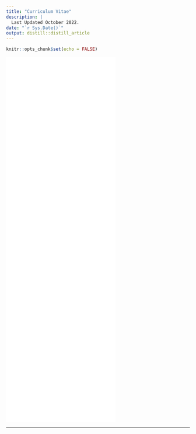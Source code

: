 ```yaml
---
title: "Curriculum Vitae"
description: |
  Last Updated October 2022.
date: "`r Sys.Date()`"
output: distill::distill_article
---
```


```r
knitr::opts_chunk$set(echo = FALSE)
```


<embed src="../cv/cv.pdf" height="1000" type="application/pdf" />

--- 